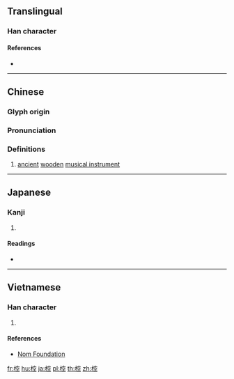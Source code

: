 ==Translingual==

===Han character===
{{Han char|rn=75|rad=木|as=08|sn=12|four=43911|canj=DJCM|ids=⿰木空}}

====References====
* {{Han ref|kx=0536.080|dkj=15021|dj=0923.210|hdz=21239.010|uh=690C|ud=26892|bh=D9AA|bd=55722}}

----

==Chinese==
{{zh-forms}}

===Glyph origin===
{{Han etym}}

===Pronunciation===
{{zh-pron
|m=qiāng
|c=hong1
|mc=y
|oc=y
|ma=
|cat=n
}}

===Definitions===
{{zh-hanzi}}

# [[ancient]] [[wooden]] [[musical instrument]]

----

==Japanese==

===Kanji===
{{ja-kanji|grade=|rs=木08}}

# {{defn|lang=ja|sort=木08}}

====Readings====
* {{ja-readings|on=[[こう]] (kō), [[きょう]] (kyō), [[く]] (ku)|kun=[[むなしい]] (munashii)}}

----

==Vietnamese==

===Han character===
{{vi-readings|rs=木08|hanviet=khung}}

# {{defn|lang=vi|sort=木08}}

====References====
* [http://nomfoundation.org/common/nom_details.php?codepoint=690c Nom Foundation]

[[fr:椌]]
[[hu:椌]]
[[ja:椌]]
[[pl:椌]]
[[th:椌]]
[[zh:椌]]